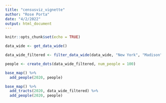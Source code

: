 ```yaml
---
title: "censusviz_vignette"
author: "Rose Porta"
date: "4/2/2022"
output: html_document
---
```


```r
knitr::opts_chunk$set(echo = TRUE)
```

```r
data_wide <- get_data_wide()
```

```r
data_wide_filtered <- filter_data_wide(data_wide, "New York", "Madison")
```


```r
people <- create_dots(data_wide_filtered, num_people = 100)
```

```r
base_map() %>% 
  add_people(2020, people)
```

```r
base_map() %>% 
  add_tracts(2020, data_wide_filtered) %>% 
  add_people(2020, people)
```


